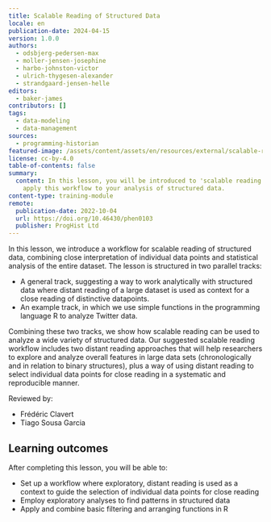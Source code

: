 ```yaml
---
title: Scalable Reading of Structured Data
locale: en
publication-date: 2024-04-15
version: 1.0.0
authors:
  - odsbjerg-pedersen-max
  - moller-jensen-josephine
  - harbo-johnston-victor
  - ulrich-thygesen-alexander
  - strandgaard-jensen-helle
editors:
  - baker-james
contributors: []
tags:
  - data-modeling
  - data-management
sources:
  - programming-historian
featured-image: /assets/content/assets/en/resources/external/scalable-reading-of-structured-data/featured-image.png
license: cc-by-4.0
table-of-contents: false
summary:
  content: In this lesson, you will be introduced to 'scalable reading' and how to
    apply this workflow to your analysis of structured data.
content-type: training-module
remote:
  publication-date: 2022-10-04
  url: https://doi.org/10.46430/phen0103
  publisher: ProgHist Ltd
---
```

In this lesson, we introduce a workflow for scalable reading of structured data, combining close interpretation of individual data points and statistical analysis of the entire dataset. The lesson is structured in two parallel tracks:

* A general track, suggesting a way to work analytically with structured data where distant reading of a large dataset is used as context for a close reading of distinctive datapoints.
* An example track, in which we use simple functions in the programming language R to analyze Twitter data.

Combining these two tracks, we show how scalable reading can be used to analyze a wide variety of structured data. Our suggested scalable reading workflow includes two distant reading approaches that will help researchers to explore and analyze overall features in large data sets (chronologically and in relation to binary structures), plus a way of using distant reading to select individual data points for close reading in a systematic and reproducible manner.

Reviewed by:

* Frédéric Clavert
* Tiago Sousa Garcia

## Learning outcomes

After completing this lesson, you will be able to:

* Set up a workflow where exploratory, distant reading is used as a context to guide the selection of individual data points for close reading
* Employ exploratory analyses to find patterns in structured data
* Apply and combine basic filtering and arranging functions in R

<ExternalResource title="Interested in learning more?" subtitle="Check out this lesson on Programming Historian's website" url="https://doi.org/10.46430/phen0103" />
